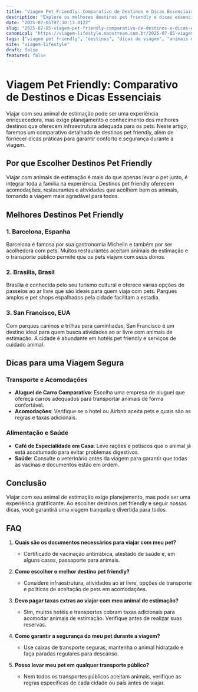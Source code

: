 ```yaml
---
title: "Viagem Pet Friendly: Comparativo de Destinos e Dicas Essenciais"
description: "Explore os melhores destinos pet friendly e dicas essenciais para viajar com seu animal de estimação. Comparativo detalhado com foco em conforto e segurança."
date: "2025-07-05T07:30:13.012Z"
slug: "2025-07-05-viagem-pet-friendly-comparativo-de-destinos-e-dicas-essenciais"
canonical: "https://viagem-lifestyle.neostream.com.br/2025-07-05-viagem-pet-friendly-comparativo-de-destinos-e-dicas-essenciais"
tags: ["viagem pet friendly", "destinos", "dicas de viagem", "animais de estimação", "turismo"]
site: "viagem-lifestyle"
draft: false
featured: false
---
```


# Viagem Pet Friendly: Comparativo de Destinos e Dicas Essenciais

Viajar com seu animal de estimação pode ser uma experiência enriquecedora, mas exige planejamento e conhecimento dos melhores destinos que oferecem infraestrutura adequada para os pets. Neste artigo, faremos um comparativo detalhado de destinos pet friendly, além de fornecer dicas práticas para garantir conforto e segurança durante a viagem.

## Por que Escolher Destinos Pet Friendly

Viajar com animais de estimação é mais do que apenas levar o pet junto, é integrar toda a família na experiência. Destinos pet friendly oferecem acomodações, restaurantes e atividades que acolhem bem os animais, tornando a viagem mais agradável para todos.

## Melhores Destinos Pet Friendly

### 1. Barcelona, Espanha

Barcelona é famosa por sua gastronomia Michelin e também por ser acolhedora com pets. Muitos restaurantes aceitam animais de estimação e o transporte público permite que os pets viajem com seus donos.

### 2. Brasília, Brasil

Brasília é conhecida pelo seu turismo cultural e oferece várias opções de passeios ao ar livre que são ideais para quem viaja com pets. Parques amplos e pet shops espalhados pela cidade facilitam a estadia.

### 3. San Francisco, EUA

Com parques caninos e trilhas para caminhadas, San Francisco é um destino ideal para quem busca atividades ao ar livre com animais de estimação. A cidade é abundante em hotéis pet friendly e serviços de cuidado animal.

## Dicas para uma Viagem Segura

### Transporte e Acomodações

- **Aluguel de Carro Comparativo**: Escolha uma empresa de aluguel que ofereça carros adequados para transportar animais de forma confortável.
- **Acomodações**: Verifique se o hotel ou Airbnb aceita pets e quais são as regras e taxas adicionais.

### Alimentação e Saúde

- **Café de Especialidade em Casa**: Leve rações e petiscos que o animal já está acostumado para evitar problemas digestivos.
- **Saúde**: Consulte o veterinário antes da viagem para garantir que todas as vacinas e documentos estão em ordem.

## Conclusão

Viajar com seu animal de estimação exige planejamento, mas pode ser uma experiência gratificante. Ao escolher destinos pet friendly e seguir nossas dicas, você garantirá uma viagem tranquila e divertida para todos.

## FAQ

1. **Quais são os documentos necessários para viajar com meu pet?**
   - Certificado de vacinação antirrábica, atestado de saúde e, em alguns casos, passaporte para animais.

2. **Como escolher o melhor destino pet friendly?**
   - Considere infraestrutura, atividades ao ar livre, opções de transporte e políticas de aceitação de pets em acomodações.

3. **Devo pagar taxas extras ao viajar com meu animal de estimação?**
   - Sim, muitos hotéis e transportes cobram taxas adicionais para acomodar animais de estimação. Verifique antes de realizar suas reservas.

4. **Como garantir a segurança do meu pet durante a viagem?**
   - Use caixas de transporte seguras, mantenha o animal hidratado e faça paradas regulares para descanso.

5. **Posso levar meu pet em qualquer transporte público?**
   - Nem todos os transportes públicos aceitam animais, verifique as regras específicas de cada cidade ou país antes de viajar.